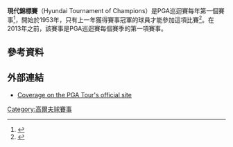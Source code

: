 {{Infobox golf tournament
| name             = Hyundai Tournament of Champions
| image            = 
| location         = [[Kapalua,_Hawaii|Kapalua, Hawaii]]
| establishment    = 1953
| course           = [[Kapalua_Resort|Kapalua Resort]]<br>Plantation Course
| par              = 73
| yardage          = {{convert|7411|yd}}
| tour             = [[PGA巡迴賽|PGA巡迴賽]]
| org              = [[PGA巡迴賽|PGA巡迴賽]]<ref>{{Cite web |url=http://www.bizjournals.com/pacific/news/2011/09/09/pga-tour-takes-over-mauis-2012.html |title=PGA Tour takes over Maui’s 2012 Hyundai Tournament of Champions |access-date=2016-02-22 |archive-date=2015-04-02 |archive-url=https://web.archive.org/web/20150402200449/http://www.bizjournals.com/pacific/news/2011/09/09/pga-tour-takes-over-mauis-2012.html |dead-url=no }}</ref>
| format           = [[比桿賽|比桿賽]]
| purse            = 590萬美元
| month_played     = 一月
| aggregate        = 261 [[Ernie_Els|Ernie Els]] (2003)
| to-par           = −31* [[Ernie_Els|Ernie Els]] (2003)<br/> <small>* PGA Tour record</small>
| current_champion = {{flagicon|USA}} [[Jordan_Spieth|Jordan Spieth]]
}}
{{Location map
|Hawaii
|relief     = 1
|label      = <small>Kapalua Resort</small>
|lat        = 21.00
|long       = -156.39
|caption    = 在美國的位置
|float      = 
|background= 
|width      = 240
}}
'''現代錦標賽'''（Hyundai Tournament of Champions）是PGA巡迴賽每年第一個賽事<ref>{{cite news |url=http://www.pgatour.com/news/2012/06/26/fedexcuppoints.html |title=Fall Series events to offer full FedExCup points |publisher=PGA Tour |date=June 26, 2012 |accessdate=March 13, 2013 |archive-date=2019-04-12 |archive-url=https://web.archive.org/web/20190412190310/https://www.pgatour.com/news/2012/06/26/fedexcuppoints.html |dead-url=no }}</ref>，開始於1953年，只有上一年獲得賽事冠軍的球員才能參加這項比賽<ref name=sbs>{{cite web |url=http://www.pgatour.com/news/2009/05/07/sbs.html |title=SBS to sponsor season-opening event through 2019 |publisher=PGA Tour |date=May 7, 2009 |accessdate=March 13, 2013 |archive-date=2018-06-12 |archive-url=https://web.archive.org/web/20180612163340/https://www.pgatour.com/news/2009/05/07/sbs.html |dead-url=no }}</ref>。在2013年之前，該賽事是PGA巡迴賽每個賽季的第一項賽事。
==參考資料==
{{reflist}}
==外部連結==
*[http://www.pgatour.com/tournaments/hyundai-tournament-of-champions.html Coverage on the PGA Tour's official site] {{Wayback|url=http://www.pgatour.com/tournaments/hyundai-tournament-of-champions.html |date=20160822104121 }}
{{coord|21|00|05|N|156|39|15|W|display=title|type:event_scale:10000}}

{{PGA_Tour_Events}}

[[Category:高爾夫球賽事|Category:高爾夫球賽事]]